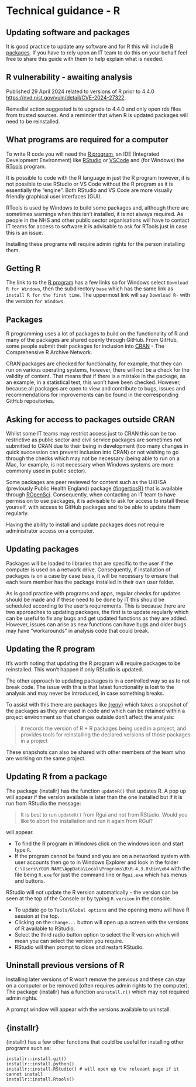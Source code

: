 # Technical guidance - R {#tech-r}

:::{.callout-important collapse=false appearance='default' icon=true}
## Updating software and packages

It is good practice to update any software and for R this will include [R packages](#intro).
If you have to rely upon an IT team to do this on your behalf feel free to share this guide with them to help explain what is needed.
:::

:::{.callout-warning collapse=false appearance='default' icon=true}
## R vulnerability - awaiting analysis
Published 29 April 2024 related to versions of R prior to 4.4.0  <https://nvd.nist.gov/vuln/detail/CVE-2024-27322>. 

Remedial action suggested is to upgrade to 4.4.0 and only open rds files from trusted sources.
And a reminder that when R is updated packages will need to be reinstalled.
:::

## What programs are required for a computer

To write R code you will need the [R program](https://cran.r-project.org/bin/windows/base/), an IDE (Integrated Development Environment) like [RStudio](https://posit.co/download/rstudio-desktop/) or [VSCode](https://code.visualstudio.com/) and (for Windows) the [RTools](https://cran.r-project.org/bin/windows/Rtools/) program.

It is possible to code with the R language in just the R program however, it is not possible to use RStudio or VS Code without the R program as it is essentially the "engine".
Both RStudio and VS Code are more visually friendly graphical user interfaces (GUI).

RTools is used by Windows to build some packages and, although there are sometimes warnings when this isn't installed, it is not always required.
As people in the NHS and other public sector organisations will have to contact IT teams for access to software it is advisable to ask for RTools just in case this is an issue.

Installing these programs will require admin rights for the person installing them.

## Getting R 

The link to to the [R program](https://cran.rstudio.com/) has a few links so for Windows select `Download R for Windows`, then the subdirectory `base` which has the same link as `install R for the first time`. 
The uppermost link will say `Download R-` with the version `for Windows`.

## Packages {#packages}

R programming uses a lot of packages to build on the functionality of R and many of the packages are shared openly through GitHub.
From GitHub, some people submit their packages for inclusion into [CRAN](https://cran.r-project.org/) - The Comprehensive R Archive Network.

CRAN packages are checked for functionality, for example, that they can run on various operating systems, however, there will not be a check for the validity of content.
That means that if there is a mistake in the package, as an example, in a statistical test, this won't have been checked.
However, because all packages are open to view and contribute to bugs, issues and recommendations for improvements can be found in the corresponding GitHub repositories.

## Asking for access to packages outside CRAN

Whilst some IT teams may restrict access just to CRAN this can be too restrictive as public sector and civil service packages are sometimes not submitted to CRAN due to their being in development (too many changes in quick succession can prevent inclusion into CRAN) or not wishing to go through the checks which may not be necessary (being able to run on a Mac, for example, is not necessary when Windows systems are more commonly used in public sector).

Some packages are peer reviewed for content such as the UKHSA (previously Public Health England) package [{fingertipsR}](https://github.com/ropensci/fingertipsR) that is available through [ROpenSci](https://ropensci.org/).
Consequently, when contacting an IT team to have permission to use packages, it is advisable to ask for access to install these yourself, with access to GitHub packages and to be able to update them regularly.

Having the ability to install and update packages does not require administrator access on a computer.

## Updating packages

Packages will be loaded to libraries that are specific to the user if the computer is used on a network drive. 
Consequently, if installation of packages is on a case by case basis, it will be necessary to ensure that each team member has the package installed in their own user folder.

As is good practice with programs and apps, regular checks for updates should be made and if these need to be done by IT this should be scheduled according to the user's requirements. 
This is because there are two approaches to updating packages, the first is to update regularly which can be useful to fix any bugs and get updated functions as they are added.
However, issues can arise as new functions can have bugs and older bugs may have "workarounds" in analysis code that could break.

:::{.callout-note collapse=false appearance='default' icon=true}
## Updating the R program 
It's worth noting that updating the R program will require packages to be reinstalled.
This won't happen if only RStudio is updated.
:::

The other approach to updating packages is in a controlled way so as to not break code.
The issue with this is that latest functionality is lost to the analysis and may never be introduced, in case something breaks.

To assist with this there are packages like [{renv}](https://rstudio.github.io/renv/articles/renv.html) which takes a snapshot of the packages as they are used in code and which can be retained within a project environment so that changes outside don't affect the analysis:

> it records the version of R + R packages being used in a project, and provides tools for reinstalling the declared versions of those packages in a project

These snapshots can also be shared with other members of the team who are working on the same project.

## Updating R from a package

The package {installr} has the function `updateR()` that updates R.
A pop up will appear if the version available is later than the one installed but if it is run from RStudio the message:

> It is best to run `updateR()` from Rgui and not from RStudio. Would you like to abort the installation and run it again from RGui?

will appear.

- To find the R program in Windows click on the windows icon and start type `R`.
- If the program cannot be found and you are on a networked system with user accounts then go to in Windows Explorer and look in the folder `C:\Users\YOUR.NAME\AppData\Local\Programs\R\R-4.3.0\bin\x64` with the file being `R.exe` for just the command line or `Rgui.exe` which has menus and buttons.

RStudio will not update the R version automatically - the version can be seen at the top of the Console or by typing `R.version` in the console.

- To update go to `Tools/Global options` and the opening menu will have R session at the top. 
- Clicking on the `Change...` button will open up a screen with the versions of R available to RStudio.
- Select the third radio button option to select the R version which will mean you can select the version you require.
- RStudio will then prompt to close and restart RStudio.

## Uninstall previous versions of R

Installing later versions of R won't remove the previous and these can stay on a computer or be removed (often requires admin rights to the computer).
The package {installr} has a function `uninstall.r()` which may not required admin rights.

A prompt window will appear with the versions available to uninstall.

## {installr}

{installr} has a few other functions that could be useful for installing other programs such as:

```
installr::install.git()
installr::install.python()
installr::install.RStudio() # will open up the relevant page if it cannot install
installr::install.Rtools()
```

